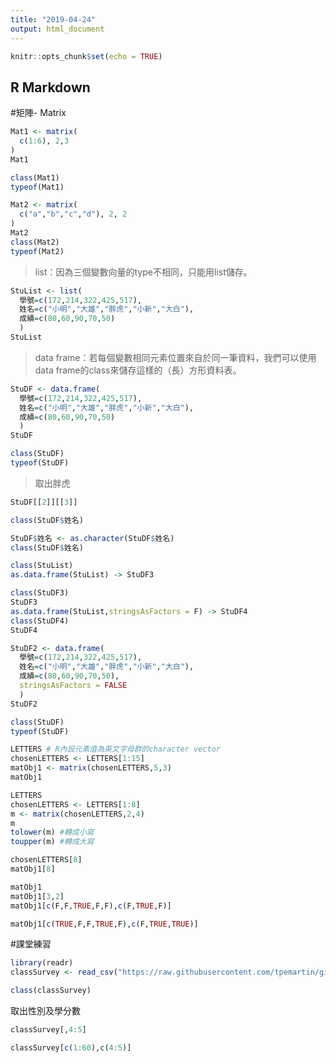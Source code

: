 ```yaml
---
title: "2019-04-24"
output: html_document
---
```


```r
knitr::opts_chunk$set(echo = TRUE)
```

## R Markdown

#矩陣- Matrix

```r
Mat1 <- matrix(
  c(1:6), 2,3
)
Mat1
```
```r
class(Mat1)
typeof(Mat1)
```
```r
Mat2 <- matrix(
  c("a","b","c","d"), 2, 2
)
Mat2
class(Mat2)
typeof(Mat2)
```

>list：因為三個變數向量的type不相同，只能用list儲存。

```r
StuList <- list(
  學號=c(172,214,322,425,517),
  姓名=c("小明","大雄","胖虎","小新","大白"),
  成績=c(80,60,90,70,50)
  )
StuList 
```
>data frame：若每個變數相同元素位置來自於同一筆資料，我們可以使用data frame的class來儲存這樣的（長）方形資料表。

```r
StuDF <- data.frame(
  學號=c(172,214,322,425,517),
  姓名=c("小明","大雄","胖虎","小新","大白"),
  成績=c(80,60,90,70,50)
  )
StuDF 
```
```r
class(StuDF)
typeof(StuDF)
```
>取出胖虎

```r
StuDF[[2]][[3]]
```

```r
class(StuDF$姓名)

StuDF$姓名 <- as.character(StuDF$姓名)
class(StuDF$姓名)
```
```r
class(StuList)
as.data.frame(StuList) -> StuDF3

class(StuDF3)
StuDF3
as.data.frame(StuList,stringsAsFactors = F) -> StuDF4
class(StuDF4)
StuDF4
```

```r
StuDF2 <- data.frame(
  學號=c(172,214,322,425,517),
  姓名=c("小明","大雄","胖虎","小新","大白"),
  成績=c(80,60,90,70,50),
  stringsAsFactors = FALSE
  )
StuDF2 
```
```r
class(StuDF)
typeof(StuDF)
```
```r
LETTERS # R內設元素值為英文字母群的character vector
chosenLETTERS <- LETTERS[1:15]
matObj1 <- matrix(chosenLETTERS,5,3)
matObj1
```
```r
LETTERS
chosenLETTERS <- LETTERS[1:8]
m <- matrix(chosenLETTERS,2,4)
m
tolower(m) #轉成小寫
toupper(m) #轉成大寫
```
```r
chosenLETTERS[8]
matObj1[8]
```
```r
matObj1
matObj1[3,2] 
matObj1[c(F,F,TRUE,F,F),c(F,TRUE,F)]
```
```r
matObj1[c(TRUE,F,F,TRUE,F),c(F,TRUE,TRUE)]
```
#課堂練習
```r
library(readr)
classSurvey <- read_csv("https://raw.githubusercontent.com/tpemartin/github-data/master/classSurvey.csv")
```
```r
class(classSurvey)
```
取出性別及學分數
```r
classSurvey[,4:5]
```
```r
classSurvey[c(1:60),c(4:5)]
```




























